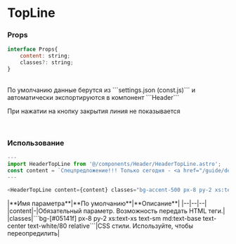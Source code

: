 # TopLine

### Props

```js 
interface Props{
	content: string;
	classes?: string;
}
```

<br/>
По умолчанию данные берутся из ```settings.json (const.js)``` и автоматически экспортируются в компонент ```Header```

При нажатии на кнопку закрытия линия не показывается

<br/>

### Использование

```js
---
import HeaderTopLine from '@/components/Header/HeaderTopLine.astro';
const content = `Спецпредложение!!! Только сегодня - <a href="/guide/demo/top-line/" class="text-accent-500 underline">подробнее</a>`;
---

<HeaderTopLine content={content} classes="bg-accent-500 px-8 py-2 xs:text-xs text-sm md:text-base text-center text-white/80 relative" />
```

<div class="*:!text-left my-10">
    |**Имя параметра**|**По умолчанию**|**Описание**|
    |--|--|--|
	|content|-|Обязательный параметр. Возможность передать HTML теги.|
	|classes|```bg-[#05141f] px-8 py-2 xs:text-xs text-sm md:text-base text-center text-white/80 relative```|CSS стили. Используйте, чтобы переопредилить|
</div>